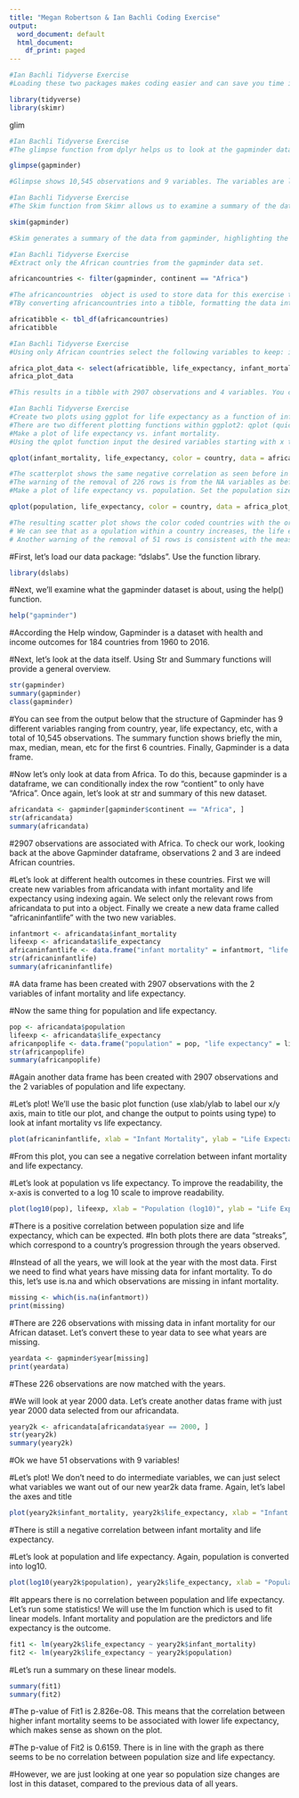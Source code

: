 ```yaml
---
title: "Megan Robertson & Ian Bachli Coding Exercise"
output:
  word_document: default
  html_document:
    df_print: paged
---
```


```r
#Ian Bachli Tidyverse Exercise
#Loading these two packages makes coding easier and can save you time in the long run. 

library(tidyverse)
library(skimr)
```
glim

```r
#Ian Bachli Tidyverse Exercise
#The glimpse function from dplyr helps us to look at the gapminder data.

glimpse(gapminder)

#Glimpse shows 10,545 observations and 9 variables. The variables are listed in rows containing the variable name and class, as well as a few early observations from the set. Glimpse and the str function are similar.
```


```r
#Ian Bachli Tidyverse Exercise
#The Skim function from Skimr allows us to examine a summary of the data focusing on the variables. 

skim(gapminder)

#Skim generates a summary of the data from gapminder, highlighting the variables in the set. Skim shows each variable and provides a short summary that is relevant to the data class. Skim also provides the total obsevations and missing values for each variable in the data set. 
```


```r
#Ian Bachli Tidyverse Exercise
#Extract only the African countries from the gapminder data set. 

africancountries <- filter(gapminder, continent == "Africa")

#The africancountries  object is used to store data for this exercise to distinguish itself from the previous object, africadata. Both objects contain the same data with 2907 observations and 9 variables. 
#TBy converting africancountries into a tibble, formatting the data into a clean view and prevents R from printing all of the data into the console if you view the object.

africatibble <- tbl_df(africancountries)
africatibble
```


```r
#Ian Bachli Tidyverse Exercise
#Using only African countries select the following variables to keep: infant_mortality, life_expectancy, population, and country. Create a new object using the previously made africatibble and use the select function to choose the variables of interest. 

africa_plot_data <- select(africatibble, life_expectancy, infant_mortality, population, country)
africa_plot_data

#This results in a tibble with 2907 observations and 4 variables. You could also do this by selecting all variables that are not of interest and placing a - symbol in front of each of their names to subtract them. 
```


```r
#Ian Bachli Tidyverse Exercise 
#Create two plots using ggplot for life expectancy as a function of infant mortality and population. Assign different colors for each country in the data set. 
#There are two different plotting functions within ggplot2: qplot (quick plot) and ggplot. qplot is streamlined and useful for any simple figures, while ggplot is ideal for more complex figures. qplot will be used for the first two figures and ggplot for the second. 
#Make a plot of life expectancy vs. infant mortality.
#Using the qplot function input the desired variables starting with x then y, color defines the data point color, data assigns the africa_plot_data object, the labs function creates professional labels for the x and y axes, and the theme function sets formatting to the figure legend. 

qplot(infant_mortality, life_expectancy, color = country, data = africa_plot_data) + labs(y = "Life Expectancy", x = "Infant Mortality") + theme(legend.key.size = unit(0.2, "cm"), legend.key.width = unit(0.1, "cm"))

#The scatterplot shows the same negative correlation as seen before in the coding exercise (Megan Roberston's work) with the addition of a color coded legend to illistrate different countries. 
#The warning of the removal of 226 rows is from the NA variables as before, and is nothing to be concerned about.  
#Make a plot of life expectancy vs. population. Set the population size to a log scale.

qplot(population, life_expectancy, color = country, data = africa_plot_data) + labs(y = "Life Expectancy", x = "Population (log10)") + scale_x_log10() + theme(legend.key.size = unit(0.2, "cm"), legend.key.width = unit(0.1, "cm"))

#The resulting scatter plot shows the color coded countries with the original streaks from the previous data. Adding color makes it easier to see and interpret the data.
# We can see that as a opulation within a country increases, the life expectancy increases also. 
# Another warning of the removal of 51 rows is consistent with the measure of NA values for population, as expected.  
```




#First, let's load our data package: "dslabs". Use the function library.

```r
library(dslabs)
```

#Next, we'll examine what the gapminder dataset is about, using the help() function.

```r
help("gapminder")
```

#According the Help window, Gapminder is a dataset with health and income outcomes for 184 countries from 1960 to 2016. 

#Next, let's look at the data itself. Using Str and Summary functions will provide a general overview.

```r
str(gapminder)
summary(gapminder)
class(gapminder)
```

#You can see from the output below that the structure of Gapminder has 9 different variables ranging from country, year, life expectancy, etc, with a total of 10,545 observations. The summary function shows briefly the min, max, median, mean, etc for the first 6 countries. Finally, Gapminder is a data frame.

#Now let's only look at data from Africa. To do this, because gapminder is a dataframe, we can conditionally index the row "contient" to only have "Africa". Once again, let's look at str and summary of this new dataset.

```r
africandata <- gapminder[gapminder$continent == "Africa", ]
str(africandata)
summary(africandata)
```

#2907 observations are associated with Africa. To check our work, looking back at the above Gapminder dataframe, observations 2 and 3 are indeed African countries. 

#Let's look at different health outcomes in these countries. First we will create new variables from africandata with infant mortality and life expectancy using indexing again. We select only the relevant rows from africandata to put into a object. Finally we create a new data frame called "africaninfantlife" with the two new variables.

```r
infantmort <- africandata$infant_mortality
lifeexp <- africandata$life_expectancy
africaninfantlife <- data.frame("infant mortality" = infantmort, "life expectancy" = lifeexp)
str(africaninfantlife)
summary(africaninfantlife)
```

#A data frame has been created with 2907 observations with the 2 variables of infant mortality and life expectancy.

#Now the same thing for population and life expectancy.

```r
pop <- africandata$population
lifeexp <- africandata$life_expectancy
africanpoplife <- data.frame("population" = pop, "life expectancy" = lifeexp)
str(africanpoplife)
summary(africanpoplife)
```

#Again another data frame has been created with 2907 observations and the 2 variables of population and life expectany.

#Let's plot! We'll use the basic plot function (use xlab/ylab to label our x/y axis, main to title our plot, and change the output to points using type) to look at infant mortality vs life expectancy.

```r
plot(africaninfantlife, xlab = "Infant Mortality", ylab = "Life Expectancy", main = "Health Associations in Africa", type = "p")
```

#From this plot, you can see a negative correlation between infant mortality and life expectancy.

#Let's look at population vs life expectancy. To improve the readability, the x-axis is converted to a log 10 scale to improve readability.

```r
plot(log10(pop), lifeexp, xlab = "Population (log10)", ylab = "Life Expectancy", main = "Health Associations in Africa", type = "p")
```

#There is a positive correlation between population size and life expectancy, which can be expected. 
#In both plots there are data "streaks", which correspond to a country's progression through the years observed. 

#Instead of all the years, we will look at the year with the most data. First we need to find what years have missing data for infant mortality. To do this, let's use is.na and which observations are missing in infant mortality.

```r
missing <- which(is.na(infantmort))
print(missing)
```

#There are 226 observations with missing data in infant mortality for our African dataset. Let's convert these to year data to see what years are missing.

```r
yeardata <- gapminder$year[missing]
print(yeardata)
```

#These 226 observations are now matched with the years. 

#We will look at year 2000 data. Let's create another datas frame with just year 2000 data selected from our africandata.

```r
yeary2k <- africandata[africandata$year == 2000, ]
str(yeary2k)
summary(yeary2k)
```

#Ok we have 51 observations with 9 variables!

#Let's plot! We don't need to do intermediate variables, we can just select what variables we want out of our new year2k data frame. Again, let's label the axes and title  

```r
plot(yeary2k$infant_mortality, yeary2k$life_expectancy, xlab = "Infant Mortality", ylab = "Life Expectancy", main = "Year 2000 Health Outcomes in Africa", type = "p")
```


#There is still a negative correlation between infant mortality and life expectancy. 

#Let's look at population and life expectancy. Again, population is converted into log10.

```r
plot(log10(yeary2k$population), yeary2k$life_expectancy, xlab = "Population(log 10)", ylab = "Life Expectancy", main = "Year 2000 Health Outcomes in Africa", type = "p")
```

#It appears there is no correlation between population and life expectancy. Let's run some statistics! We will use the lm function which is used to fit linear models. Infant mortality and population are the predictors and life expectancy is the outcome.

```r
fit1 <- lm(yeary2k$life_expectancy ~ yeary2k$infant_mortality)
fit2 <- lm(yeary2k$life_expectancy ~ yeary2k$population)
```

#Let's run a summary on these linear models.

```r
summary(fit1)
summary(fit2)
```

#The p-value of Fit1 is 2.826e-08. This means that the correlation between higher infant mortality seems to be associated with lower life expectancy, which makes sense as shown on the plot.

#The p-value of Fit2 is 0.6159. There is in line with the graph as there seems to be no correlation between population size and life expectancy.

#However, we are just looking at one year so population size changes are lost in this dataset, compared to the previous data of all years. 